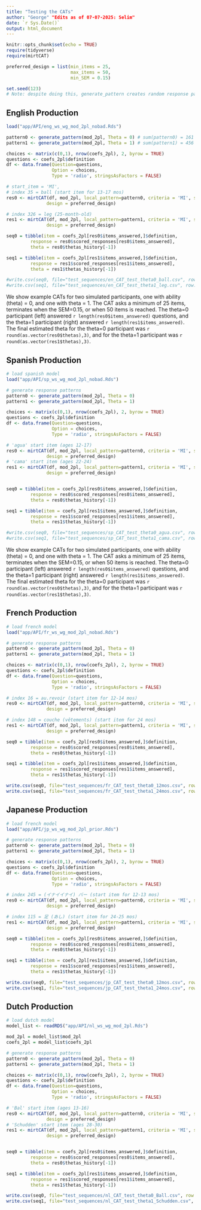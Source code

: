 ```yaml
---
title: "Testing the CATs"
author: "George" "Edits as of 07-07-2025: Selim"
date: `r Sys.Date()`
output: html_document
---
```


```r
knitr::opts_chunk$set(echo = TRUE)
require(tidyverse)
require(mirtCAT)

preferred_design = list(min_items = 25,
                        max_items = 50, 
                        min_SEM = 0.15) 

set.seed(123) 
# Note: despite doing this, generate_pattern creates random response patterns each time
```

## English Production 

```r
load("app/API/eng_ws_wg_mod_2pl_nobad.Rds")

pattern0 <- generate_pattern(mod_2pl, Theta = 0) # sum(pattern0) = 161
pattern1 <- generate_pattern(mod_2pl, Theta = 1) # sum(pattern1) = 456

choices <- matrix(c(0,1), nrow(coefs_2pl), 2, byrow = TRUE)
questions <- coefs_2pl$definition
df <- data.frame(Question=questions, 
                 Option = choices, 
                 Type = 'radio', stringsAsFactors = FALSE)

# start_item = 'MI',
# index 35 = ball (start item for 13-17 mos)
res0 <- mirtCAT(df, mod_2pl, local_pattern=pattern0, criteria = 'MI', start_item = 35, method = 'ML', 
               design = preferred_design) 

# index 326 = leg (25-month-old)
res1 <- mirtCAT(df, mod_2pl, local_pattern=pattern1, criteria = 'MI', start_item = 326, method = 'ML', 
               design = preferred_design) 

seq0 = tibble(item = coefs_2pl[res0$items_answered,]$definition,
         response = res0$scored_responses[res0$items_answered],
         theta = res0$thetas_history[-1])

seq1 = tibble(item = coefs_2pl[res1$items_answered,]$definition,
         response = res1$scored_responses[res1$items_answered],
         theta = res1$thetas_history[-1])

#write.csv(seq0, file="test_sequences/en_CAT_test_theta0_ball.csv", row.names = F) # Theta_1 = .09 SE=.099 (29 items)
#write.csv(seq1, file="test_sequences/en_CAT_test_theta1_leg.csv", row.names = F) # Theta_1 = .84 SE=.094 (25 items)
```

We show example CATs for two simulated participants, one with ability (theta) = 0, and one with theta = 1. The CAT asks a minimum of 25 items, terminates when the SEM=0.15, or when 50 items is reached.
The theta=0 participant (left) answered `r length(res0$items_answered)` questions, and the theta=1 participant (right) answered `r length(res1$items_answered)`. 
The final estimated theta for the theta=0 participant was `r round(as.vector(res0$thetas),3)`, and for the theta=1 participant was `r round(as.vector(res1$thetas),3)`. 

## Spanish Production


```r
# load spanish model
load("app/API/sp_ws_wg_mod_2pl_nobad.Rds")

# generate response patterns
pattern0 <- generate_pattern(mod_2pl, Theta = 0)
pattern1 <- generate_pattern(mod_2pl, Theta = 1)

choices <- matrix(c(0,1), nrow(coefs_2pl), 2, byrow = TRUE)
questions <- coefs_2pl$definition
df <- data.frame(Question=questions, 
                 Option = choices, 
                 Type = 'radio', stringsAsFactors = FALSE)

# 'agua' start item (ages 12-17)
res0 <- mirtCAT(df, mod_2pl, local_pattern=pattern0, criteria = 'MI', start_item = 21, method = 'ML', 
               design = preferred_design) 
# 'cama' start item (ages 22-24)
res1 <- mirtCAT(df, mod_2pl, local_pattern=pattern1, criteria = 'MI', start_item = 125, method = 'ML', 
               design = preferred_design) 


seq0 = tibble(item = coefs_2pl[res0$items_answered,]$definition,
         response = res0$scored_responses[res0$items_answered],
         theta = res0$thetas_history[-1])

seq1 = tibble(item = coefs_2pl[res1$items_answered,]$definition,
         response = res1$scored_responses[res1$items_answered],
         theta = res1$thetas_history[-1])

#write.csv(seq0, file="test_sequences/sp_CAT_test_theta0_agua.csv", row.names = F) # Theta_1 = -.19 SE=.108 (25 items)
#write.csv(seq1, file="test_sequences/sp_CAT_test_theta1_cama.csv", row.names = F) # Theta_1 = .98 SE=.11 (25 items)
```

We show example CATs for two simulated participants, one with ability (theta) = 0, and one with theta = 1. The CAT asks a minimum of 25 items, terminates when the SEM=0.15, or when 50 items is reached.
The theta=0 participant (left) answered `r length(res0$items_answered)` questions, and the theta=1 participant (right) answered `r length(res1$items_answered)`. 
The final estimated theta for the theta=0 participant was `r round(as.vector(res0$thetas),3)`, and for the theta=1 participant was `r round(as.vector(res1$thetas),3)`. 


## French Production


```r
# load french model
load("app/API/fr_ws_wg_mod_2pl_nobad.Rds")

# generate response patterns
pattern0 <- generate_pattern(mod_2pl, Theta = 0)
pattern1 <- generate_pattern(mod_2pl, Theta = 1)

choices <- matrix(c(0,1), nrow(coefs_2pl), 2, byrow = TRUE)
questions <- coefs_2pl$definition
df <- data.frame(Question=questions, 
                 Option = choices, 
                 Type = 'radio', stringsAsFactors = FALSE)

# index 16 = au.revoir (start item for 12-14 mos)
res0 <- mirtCAT(df, mod_2pl, local_pattern=pattern0, criteria = 'MI', start_item = 16, method = 'ML', 
               design = preferred_design) 

# index 148 = couche (vêtements) (start item for 24 mos)
res1 <- mirtCAT(df, mod_2pl, local_pattern=pattern1, criteria = 'MI', start_item = 148, method = 'ML', 
               design = preferred_design) 

seq0 = tibble(item = coefs_2pl[res0$items_answered,]$definition,
         response = res0$scored_responses[res0$items_answered],
         theta = res0$thetas_history[-1])

seq1 = tibble(item = coefs_2pl[res1$items_answered,]$definition,
         response = res1$scored_responses[res1$items_answered],
         theta = res1$thetas_history[-1])

write.csv(seq0, file="test_sequences/fr_CAT_test_theta0_12mos.csv", row.names = F) # Theta_1 = .022 (25 items)
write.csv(seq1, file="test_sequences/fr_CAT_test_theta1_24mos.csv", row.names = F) # Theta_1 = 1.11 (40 items)
```

## Japanese Production

```r
# load french model
load("app/API/jp_ws_wg_mod_2pl_prior.Rds")

# generate response patterns
pattern0 <- generate_pattern(mod_2pl, Theta = 0)
pattern1 <- generate_pattern(mod_2pl, Theta = 1)

choices <- matrix(c(0,1), nrow(coefs_2pl), 2, byrow = TRUE)
questions <- coefs_2pl$definition
df <- data.frame(Question=questions, 
                 Option = choices, 
                 Type = 'radio', stringsAsFactors = FALSE)

# index 245 = (イナイイナイ) バー (start item for 12-13 mos)
res0 <- mirtCAT(df, mod_2pl, local_pattern=pattern0, criteria = 'MI', start_item = 245, method = 'ML', 
               design = preferred_design) 

# index 115 = 足 (あし) (start item for 24-25 mos)
res1 <- mirtCAT(df, mod_2pl, local_pattern=pattern1, criteria = 'MI', start_item = 115, method = 'ML', 
               design = preferred_design) 

seq0 = tibble(item = coefs_2pl[res0$items_answered,]$definition,
         response = res0$scored_responses[res0$items_answered],
         theta = res0$thetas_history[-1])

seq1 = tibble(item = coefs_2pl[res1$items_answered,]$definition,
         response = res1$scored_responses[res1$items_answered],
         theta = res1$thetas_history[-1])

write.csv(seq0, file="test_sequences/jp_CAT_test_theta0_12mos.csv", row.names = F) # Theta_1 = .051 (25 items)
write.csv(seq1, file="test_sequences/jp_CAT_test_theta1_24mos.csv", row.names = F) # Theta_1 = 1.07 (25 items)
```
## Dutch Production
```r

# load dutch model
model_list <- readRDS("app/API/nl_ws_wg_mod_2pl.Rds")

mod_2pl = model_list$mod_2pl
coefs_2pl = model_list$coefs_2pl

# generate response patterns
pattern0 <- generate_pattern(mod_2pl, Theta = 0)
pattern1 <- generate_pattern(mod_2pl, Theta = 1)

choices <- matrix(c(0,1), nrow(coefs_2pl), 2, byrow = TRUE)
questions <- coefs_2pl$definition
df <- data.frame(Question=questions, 
                 Option = choices, 
                 Type = 'radio', stringsAsFactors = FALSE)

# 'Bal' start item (ages 13-16)
res0 <- mirtCAT(df, mod_2pl, local_pattern=pattern0, criteria = 'MI', start_item = 67, method = 'ML', 
               design = preferred_design)
# 'Schudden' start item (ages 28-30)
res1 <- mirtCAT(df, mod_2pl, local_pattern=pattern1, criteria = 'MI', start_item = 373, method = 'ML', 
               design = preferred_design)


seq0 = tibble(item = coefs_2pl[res0$items_answered,]$definition,
         response = res0$scored_responses[res0$items_answered],
         theta = res0$thetas_history[-1])

seq1 = tibble(item = coefs_2pl[res1$items_answered,]$definition,
         response = res1$scored_responses[res1$items_answered],
         theta = res1$thetas_history[-1])

write.csv(seq0, file="test_sequences/nl_CAT_test_theta0_Ball.csv", row.names = F) # Theta_1 = -0.00 SE= 0.07 (25 items)
write.csv(seq1, file="test_sequences/nl_CAT_test_theta1_Schudden.csv", row.names = F) # Theta_1 = 1.14 SE= 0.13 (25 items)
```